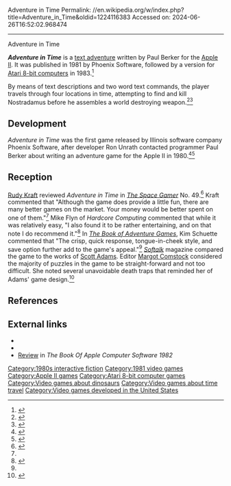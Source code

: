Adventure in Time
Permalink: //en.wikipedia.org/w/index.php?title=Adventure_in_Time&oldid=1224116383
Accessed on: 2024-06-26T16:52:02.968474



------
Adventure in Time
{{Infobox video game
| collapsible = 
| state = 
| italic title = 
| title = Adventure in Time
| image = Adventure in Time (video game) boxart.jpg
| alt = 
| caption = 
| developer = 
| publisher = Phoenix Software
| series = 
| engine = 
| platforms = [[Apple II]], [[Atari 8-bit]]
| released = '''1981:''' Apple II<ref>{{cite AV media notes |title=Adventure in Time |year=1981 |url=https://mocagh.org/miscgame/advintime-manual.pdf |author=Staff writer |pages=1–2 |type=Manual |publisher=Phoenix Software |location=[[Lake Zurich, Illinois]] |via=Museum of Computer Adventure Game History}}</ref><br>'''1983:''' Atari 8-bit
| genre = [[Interactive fiction]]
| modes = 
| designer= Paul Berker
}}

'''''Adventure in Time''''' is a [[text adventure]] written by Paul Berker for the [[Apple II]]. It was published in 1981 by Phoenix Software, followed by a version for [[Atari 8-bit computers]] in 1983.<ref name="mania">{{cite web |title=Adventure in Time |url=http://www.atarimania.com/game-atari-400-800-xl-xe-adventure-in-time_115.html |website=Atari Mania}}</ref>

By means of text descriptions and two word text commands, the player travels through four locations in time, attempting to find and kill Nostradamus before he assembles a world destroying weapon.<ref name="Schuette1984">{{cite book |last=Schuette |first=Kim |year=1984 |title=The Book of Adventure Games |url=https://archive.org/details/the-book-of-adventure-games |publisher=Arrays, Inc. |pages=[https://archive.org/details/the-book-of-adventure-games/page/n25 16]–18, 249 |isbn=0-912003-08-1}}</ref><ref>{{cite book |editor-last1=Fleig |editor-first=Barry A. |editor-last2=Cutler |editor-first2=Robert F. |editor-last3=Chekel |editor-first3=Tom C. |date=1 January 1983 |title=The Blue Book for the Atari Computer |url=https://archive.org/details/The_Blue_Book/page/n154 |publisher=WIDL Video |series=The Blue Book Family of Computer Directories |edition=1st |page=112 |isbn=9780684179216 |via=[[Internet Archive]]}}</ref>

==Development==
''Adventure in Time'' was the first game released by Illinois software company Phoenix Software, after developer Ron Unrath contacted programmer Paul Berker about writing an adventure game for the Apple II in 1980.<ref>{{cite web |url=http://gue.cgwmuseum.org/galleries/index.php?pub=1&item=5&id=2&key=0 |year=2006 |title=Adventure in Time |author=Staff writer |website=Gallery of Undiscovered Entities}}</ref><ref>{{cite podcast |url=http://ataripodcast.libsyn.com/antic-interview-254-paul-berker-adventure-in-time-and-birth-of-the-phoenix |title=ANTIC Interview 254 - Paul Berker: Adventure in Time and Birth of the Phoenix |website=ANTIC The Atari 8-bit Podcast |host= Randy Kindig |date=19 November 2016 |access-date=17 November 2018}}</ref>

==Reception==
[[Rudy Kraft]] reviewed ''Adventure in Time'' in ''[[The Space Gamer]]'' No. 49.<ref name="SG">{{cite magazine |last= Kraft |first= Rudy |author-link=Rudy Kraft |date=March 1982 |title=Capsule Reviews |magazine=[[The Space Gamer]] |publisher=[[Steve Jackson Games]] |issue=49 |pages=33}}</ref> Kraft commented that "Although the game does provide a little fun, there are many better games on the market. Your money would be better spent on one of them."<ref name="SG"/> Mike Flyn of ''Hardcore Computing'' commented that while it was relatively easy, "I also found it to be rather entertaining, and on that note I do recommend it."<ref>{{cite magazine |last=Flynn |first=Mike |year=1982 |title=Adventure Tips |url=https://archive.org/details/hardcore-computing-3 |magazine=[[Computist|Hardcore Computing]] |publisher=Softkey Publishing |location=Tacoma, Washington |volume=1 |issue=3 |pages=[https://archive.org/details/hardcore-computing-3/page/n51 18], 50 |via=[[Internet Archive]]}}</ref> In ''[[The Book of Adventure Games]]'', Kim Schuette commented that "The crisp, quick response, tongue-in-cheek style, and save option further add to the game's appeal."<ref name="Schuette1984"/> ''[[Softalk]]'' magazine compared the game to the works of [[Scott Adams (game designer)|Scott Adams]]. Editor [[Margot Comstock]] considered the majority of puzzles in the game to be straight-forward and not too difficult. She noted several unavoidable death traps that reminded her of Adams' game design.<ref>{{cite magazine | author=Margot Comstock | date=1981-09-01 | title=Marketalk | url= | magazine=Softalk | page=70 | location=North Hollywood | publisher=Softalk Publishing | access-date= | volume=2 | issue=1}}</ref>

==References==
{{reflist}}

==External links==
* {{Internet Archive game|a8b_Adventure_in_Time_1983_Phoenix_Software_US_k_file}}
* {{IFDB|id=wl6280s5mg75wepf}}
* [https://archive.org/details/tboacs1982/page/264/mode/2up Review] in ''The Book Of Apple Computer Software 1982''

[[Category:1980s interactive fiction]]
[[Category:1981 video games]]
[[Category:Apple II games]]
[[Category:Atari 8-bit computer games]]
[[Category:Video games about dinosaurs]]
[[Category:Video games about time travel]]
[[Category:Video games developed in the United States]]